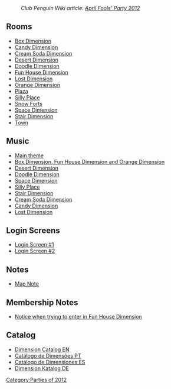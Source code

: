 :''Club Penguin Wiki article: [[clubpenguinwiki:April Fools' Party 2012|April Fools' Party 2012]]''

==Rooms==
*[[Media:AprilFools2012Box.swf|Box Dimension]]
*[[Media:AprilFools2012Party4.swf|Candy Dimension]]
*[[Media:AprilFools2012Party5.swf|Cream Soda Dimension]]
*[[Media:AprilFools2012Party1.swf|Desert Dimension]]
*[[Media:AprilFools2012Party7.swf|Doodle Dimension]]
*[[Media:AprilFools2012Party9.swf|Fun House Dimension]]
*[[Media:AprilFools2012Party8.swf|Lost Dimension]]
*[[Media:AprilFools2012Party10.swf|Orange Dimension]]
*[[Media:AprilFools2012Plaza.swf|Plaza]]
*[[Media:AprilFools2012Party6.swf|Silly Place]]
*[[Media:AprilFools2012Forts.swf|Snow Forts]]
*[[Media:AprilFools2012Party3.swf|Space Dimension]]
*[[Media:AprilFools2012Party2.swf|Stair Dimension]]
*[[Media:RoomsTown-AprilFoolsParty2012.swf|Town]]

==Music==
*[[Media:Music232.swf|Main theme]]
*[[Media:Music264.swf|Box Dimension, Fun House Dimension and Orange Dimension]]
*[[Media:Music229.swf|Desert Dimension]]
*[[Media:Music220.swf|Doodle Dimension]]
*[[Media:Music265.swf|Space Dimension]]
*[[Media:Music209.swf|Silly Place]]
*[[Media:Music307.swf|Stair Dimension]] 
*[[Media:Music208.swf|Cream Soda Dimension]]
*[[Media:Music215.swf|Candy Dimension]]
*[[Media:Music11.swf|Lost Dimension]]

==Login Screens==
*[[Media:AprilFools2012PreStartBillboards.swf|Login Screen #1]]
*[[Media:AprilFools2012StartBillboards.swf|Login Screen #2]]

==Notes==
*[[Media:AprilFools2012Party_map_note.swf|Map Note]]

==Membership Notes==
*[[Media:AprilFools2012Membership.swf|Notice when trying to enter in Fun House Dimension]]

==Catalog==
*[[Media:AprilFools2012PartyCatalog.swf|Dimension Catalog EN]]
*[[Media:AprilFools2012CatalogPT.swf|Catálogo de Dimensões PT]]
*[[Media:AprilFools2012CatalogES.swf|Catálogo de Dimensiones ES]]
*[[Media:AprilFools2012CatalogDE.swf|Dimension Katalog DE]]
{{Parties}}

[[Category:Parties of 2012]]